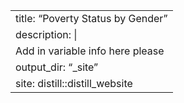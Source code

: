 ---
title: "Poverty Status by Gender"
description: |
  Add in variable info here please
output_dir: "_site"
site: distill::distill_website
---